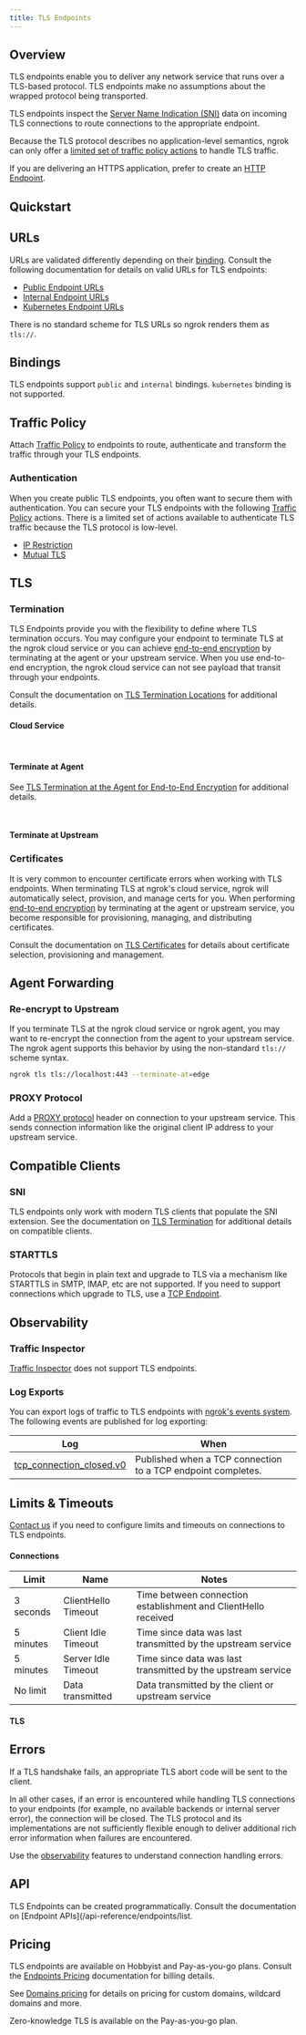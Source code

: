 ```yaml
---
title: TLS Endpoints
---
```












## Overview

TLS endpoints enable you to deliver any network service that runs over a
TLS-based protocol. TLS endpoints make no assumptions about the wrapped
protocol being transported.

TLS endpoints inspect the [Server Name Indication (SNI)](#sni)
data on incoming TLS connections to route connections to the appropriate
endpoint.

Because the TLS protocol describes no application-level semantics, ngrok can
only offer a [limited set of traffic policy actions](/traffic-policy/actions/)
to handle TLS traffic.

If you are delivering an HTTPS application, prefer to create an [HTTP
Endpoint](/universal-gateway/http/).

## Quickstart

<Tabs>
	<Tab title="Agent CLI">
		<CustomDomainAgentCliExample />
	</Tab>
	<Tab title="Agent Config">
		<CustomDomainAgentConfigExample />
	</Tab>
	<Tab title="SSH Reverse Tunnel">
		<CustomDomainSshExample />
	</Tab>
	<Tab title="Go">
		<CustomDomainGoSdkExample />
	</Tab>
	<Tab title="Javascript">
		<CustomDomainJavascriptSdkExample />
	</Tab>
	<Tab title="Python">
		<CustomDomainPythonSdkExample />
	</Tab>
	<Tab title="Rust">
		<CustomDomainRustSdkExample />
	</Tab>
	<Tab title="Kubernetes Controller">
		<CustomDomainKubernetesExample />
	</Tab>
</Tabs>

## URLs

URLs are validated differently depending on their
[binding](/universal-gateway/bindings). Consult the
following documentation for details on valid URLs for TLS endpoints:

- [Public Endpoint URLs](/universal-gateway/public-endpoints/#https-tls)
- [Internal Endpoint URLs](/universal-gateway/internal-endpoints/#urls)
- [Kubernetes Endpoint URLs](/universal-gateway/kubernetes-endpoints/#urls)

There is no standard scheme for TLS URLs so ngrok renders them as `tls://`.

## Bindings

TLS endpoints support `public` and `internal` bindings. `kubernetes` binding is
not supported.

## Traffic Policy

Attach [Traffic Policy](/traffic-policy/) to endpoints to route, authenticate
and transform the traffic through your TLS endpoints.

### Authentication

When you create public TLS endpoints, you often want to secure them with
authentication. You can secure your TLS endpoints with the following [Traffic
Policy](/traffic-policy/) actions. There is a limited set of actions available
to authenticate TLS traffic because the TLS protocol is low-level.

- [IP Restriction](/traffic-policy/actions/restrict-ips/)
- [Mutual TLS](/traffic-policy/actions/terminate-tls/)

## TLS

### Termination

TLS Endpoints provide you with the flexibility to define where TLS termination
occurs. You may configure your endpoint to terminate TLS at the ngrok cloud
service or you can achieve [end-to-end
encryption](/universal-gateway/tls-termination/#end-to-end-encryption)
by terminating at the agent or your upstream service. When you use end-to-end
encryption, the ngrok cloud service can not see payload that transit through
your endpoints.

Consult the documentation on [TLS Termination
Locations](/universal-gateway/tls-termination/#termination-location) for
additional details.

#### Cloud Service

<Tabs>
	<Tab title="Agent CLI">
		<CustomDomainAgentCliExample />
	</Tab>
	<Tab title="Agent Config">
		<CustomDomainAgentConfigExample />
	</Tab>
	<Tab title="SSH Reverse Tunnel">
		<CustomDomainSshExample />
	</Tab>
	<Tab title="Go">
		<CustomDomainGoSdkExample />
	</Tab>
	<Tab title="Javascript">
		<CustomDomainJavascriptSdkExample />
	</Tab>
	<Tab title="Python">
		<CustomDomainPythonSdkExample />
	</Tab>
	<Tab title="Rust">
		<CustomDomainRustSdkExample />
	</Tab>
	<Tab title="Kubernetes Controller">
		<CustomDomainKubernetesExample />
	</Tab>
</Tabs>

<br />

#### Terminate at Agent

See [TLS Termination at the Agent for End-to-End Encryption](/universal-gateway/tls-termination#end-to-end-encryption) for additional details.

<Tabs>
	<Tab title="Agent CLI">
		<AtAgentAgentCliExample />
	</Tab>
	<Tab title="Agent Config">
		<AtAgentAgentConfigExample />
	</Tab>
	<Tab title="SSH Reverse Tunnel">
		<AtAgentSshExample />
	</Tab>
	<Tab title="Go">
		<AtAgentGoSdkExample />
	</Tab>
	<Tab title="Javascript">
		<AtAgentJavascriptSdkExample />
	</Tab>
	<Tab title="Python">
		<AtAgentPythonSdkExample />
	</Tab>
	<Tab title="Rust">
		<AtAgentRustSdkExample />
	</Tab>
	<Tab title="Kubernetes Controller">
		<AtAgentKubernetesExample />
	</Tab>
</Tabs>

<br />

#### Terminate at Upstream

<Tabs>
	<Tab title="Agent CLI">
		<AtUpstreamAgentCliExample />
	</Tab>
	<Tab title="Agent Config">
		<AtUpstreamAgentConfigExample />
	</Tab>
	<Tab title="SSH Reverse Tunnel">
		<AtUpstreamSshExample />
	</Tab>
	<Tab title="Go">
		<AtUpstreamGoSdkExample />
	</Tab>
	<Tab title="Javascript">
		<AtUpstreamJavascriptSdkExample />
	</Tab>
	<Tab title="Python">
		<AtUpstreamPythonSdkExample />
	</Tab>
	<Tab title="Rust">
		<AtUpstreamRustSdkExample />
	</Tab>
	<Tab title="Kubernetes Controller">
		<AtUpstreamKubernetesExample />
	</Tab>
</Tabs>

### Certificates

It is very common to encounter certificate errors when working with TLS endpoints. 
When terminating TLS at ngrok's cloud service, ngrok will automatically select, provision, and manage certs for you. 
When performing [end-to-end encryption](/universal-gateway/tls-termination/#end-to-end-encryption) by terminating at the agent or upstream service, you become responsible for provisioning, managing, and distributing certificates.

Consult the documentation on [TLS
Certificates](/universal-gateway/tls-certificates/) for details about
certificate selection, provisioning and management.

## Agent Forwarding

### Re-encrypt to Upstream

If you terminate TLS at the ngrok cloud service or ngrok agent, you may want to
re-encrypt the connection from the agent to your upstream service. The ngrok
agent supports this behavior by using the non-standard `tls://` scheme syntax.

<Tabs>
<Tab title="Agent CLI">

```bash
ngrok tls tls://localhost:443 --terminate-at=edge
```

</Tab>
<Tab title="Agent Config">
<ReencryptUpstreamAgentConfigExample />
</Tab>
<Tab title="SSH Reverse Tunnel">
<ReencryptUpstreamSshExample />
</Tab>
<Tab title="Go">
<ReencryptUpstreamGoSdkExample />
</Tab>
<Tab title="Javascript">
<ReencryptUpstreamJavascriptSdkExample />
</Tab>
<Tab title="Python">
<ReencryptUpstreamPythonSdkExample />
</Tab>
<Tab title="Rust">
<ReencryptUpstreamRustSdkExample />
</Tab>
<Tab title="Kubernetes Controller">
<ReencryptUpstreamKubernetesExample />
</Tab>
</Tabs>

### PROXY Protocol

Add a [PROXY
protocol](https://www.haproxy.org/download/1.8/doc/proxy-protocol.txt) header
on connection to your upstream service. This sends connection information like
the original client IP address to your upstream service.

<Tabs>
	<Tab title="Agent CLI">
		<ProxyProtoAgentCliExample />
	</Tab>
	<Tab title="Agent Config">
		<ProxyProtoAgentConfigExample />
	</Tab>
	<Tab title="SSH Reverse Tunnel">
		<ProxyProtoSshExample />
	</Tab>
	<Tab title="Go">
		<ProxyProtoGoSdkExample />
	</Tab>
	<Tab title="Javascript">
		<ProxyProtoJavascriptSdkExample />
	</Tab>
	<Tab title="Python">
		<ProxyProtoPythonSdkExample />
	</Tab>
	<Tab title="Rust">
		<ProxyProtoRustSdkExample />
	</Tab>
	<Tab title="Kubernetes Controller">
		<ProxyProtoKubernetesExample />
	</Tab>
</Tabs>

## Compatible Clients

### SNI

TLS endpoints only work with modern TLS clients that populate the SNI
extension. See the documentation on [TLS
Termination](/universal-gateway/tls-termination/#sni) for additional
details on compatible clients.

### STARTTLS

Protocols that begin in plain text and upgrade to TLS via a mechanism like
STARTTLS in SMTP, IMAP, etc are not supported. If you need to support
connections which upgrade to TLS, use a [TCP
Endpoint](/universal-gateway/tcp/).

## Observability

### Traffic Inspector

[Traffic Inspector](/obs/traffic-inspection) does not support TLS endpoints.

### Log Exports

You can export logs of traffic to TLS endpoints with [ngrok's events
system](/obs/). The following events are published for log exporting:

| Log                                                                      | When                                                         |
| ------------------------------------------------------------------------ | ------------------------------------------------------------ |
| [tcp_connection_closed.v0](/obs/events/reference/#tcp-connection-closed) | Published when a TCP connection to a TCP endpoint completes. |

## Limits & Timeouts

[Contact us](mailto:support@ngrok.com) if you need to configure limits and
timeouts on connections to TLS endpoints.

#### Connections

| Limit     | Name                | Notes                                                          |
| --------- | ------------------- | -------------------------------------------------------------- |
| 3 seconds | ClientHello Timeout | Time between connection establishment and ClientHello received |
| 5 minutes | Client Idle Timeout | Time since data was last transmitted by the upstream service   |
| 5 minutes | Server Idle Timeout | Time since data was last transmitted by the upstream service   |
| No limit  | Data transmitted    | Data transmitted by the client or upstream service             |

#### TLS

<TlsLimits />

## Errors

If a TLS handshake fails, an appropriate TLS abort code will be sent to the
client.

In all other cases, if an error is encountered while handling TLS connections
to your endpoints (for example, no available backends or internal server error), the
connection will be closed. The TLS protocol and its implementations are not
sufficiently flexible enough to deliver additional rich error information when
failures are encountered.

Use the [observability](#observability) features to understand connection
handling errors.

## API

TLS Endpoints can be created programmatically. Consult the documentation on
[Endpoint APIs](/api-reference/endpoints/list.

## Pricing

TLS endpoints are available on Hobbyist and Pay-as-you-go plans. Consult the [Endpoints
Pricing](/universal-gateway/endpoints/#pricing) documentation for
billing details.

See [Domains pricing](/universal-gateway/domains/#pricing) for details on
pricing for custom domains, wildcard domains and more.

Zero-knowledge TLS is available on the Pay-as-you-go plan.
